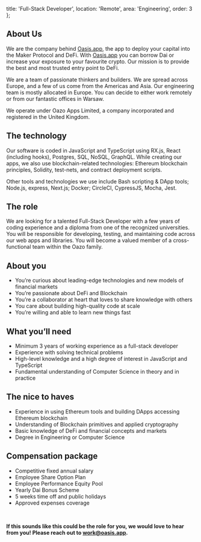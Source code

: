   title: 'Full-Stack Developer',
  location: 'Remote',
  area: 'Engineering',
  order: 3
};

## About Us
We are the company behind [Oasis.app](https://oasis.app/), the app to deploy your capital into the Maker Protocol and DeFi. With [Oasis.app](https://oasis.app/) you can borrow Dai or increase your exposure to your favourite crypto. Our mission is to provide the best and most trusted entry point to DeFi.

We are a team of passionate thinkers and builders. We are spread across Europe, and a few of us come from the Americas and Asia. Our engineering team is mostly allocated in Europe. You can decide to either work remotely or from our fantastic offices in Warsaw. 

We operate under Oazo Apps Limited, a company incorporated and registered in the United Kingdom.

## The technology
Our software is coded in JavaScript and TypeScript using RX.js, React (including hooks), Postgres, SQL, NoSQL, GraphQL. While creating our apps, we also use blockchain-related technologies: Ethereum blockchain principles, Solidity, test-nets, and contract deployment scripts.

Other tools and technologies we use include Bash scripting & DApp tools; Node.js, express, Next.js; Docker; CircleCI, CypressJS, Mocha, Jest.

## The role
We are looking for a talented Full-Stack Developer with a few years of coding experience and a diploma from one of the recognized universities. You will be responsible for developing, testing, and maintaining code across our web apps and libraries. You will become a valued member of a cross-functional team within the Oazo family.

## About you
- You’re curious about leading-edge technologies and new models of financial markets
- You’re passionate about DeFi and Blockchain
- You’re a collaborator at heart that loves to share knowledge with others
- You care about building high-quality code at scale
- You’re willing and able to learn new things fast

## What you’ll need
- Minimum 3 years of working experience as a full-stack developer
- Experience with solving technical problems
- High-level knowledge and a high degree of interest in JavaScript and TypeScript
- Fundamental understanding of Computer Science in theory and in practice

## The nice to haves
- Experience in using Ethereum tools and building DApps accessing Ethereum blockchain
- Understanding of Blockchain primitives and applied cryptography
- Basic knowledge of DeFi and financial concepts and markets
- Degree in Engineering or Computer Science

## Compensation package
- Competitive fixed annual salary
- Employee Share Option Plan
- Employee Performance Equity Pool
- Yearly Dai Bonus Scheme
- 5 weeks time off and public holidays
- Approved expenses coverage

<br/>

**If this sounds like this could be the role for you, we would love to hear from you! Please reach out to [work@oasis.app](mailto:work@oasis.app).**
